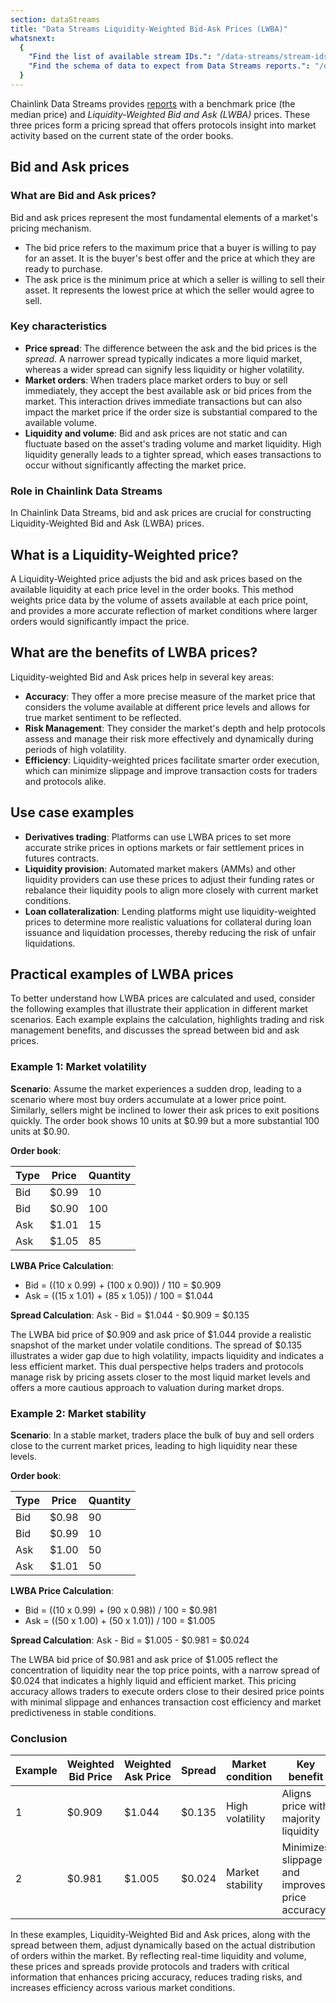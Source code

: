 ```yaml
---
section: dataStreams
title: "Data Streams Liquidity-Weighted Bid-Ask Prices (LWBA)"
whatsnext:
  {
    "Find the list of available stream IDs.": "/data-streams/stream-ids",
    "Find the schema of data to expect from Data Streams reports.": "/data-streams/reference/report-schema",
  }
---
```



<DataStreams section="dsNotes" />

Chainlink Data Streams provides [reports](/data-streams/reference/report-schema) with a benchmark price (the median price) and _Liquidity-Weighted Bid and Ask (LWBA)_ prices. These three prices form a pricing spread that offers protocols insight into market activity based on the current state of the order books.

## Bid and Ask prices

### What are Bid and Ask prices?

Bid and ask prices represent the most fundamental elements of a market's pricing mechanism.

- The bid price refers to the maximum price that a buyer is willing to pay for an asset. It is the buyer's best offer and the price at which they are ready to purchase.
- The ask price is the minimum price at which a seller is willing to sell their asset. It represents the lowest price at which the seller would agree to sell.

### Key characteristics

- **Price spread**: The difference between the ask and the bid prices is the _spread_. A narrower spread typically indicates a more liquid market, whereas a wider spread can signify less liquidity or higher volatility.
- **Market orders**: When traders place market orders to buy or sell immediately, they accept the best available ask or bid prices from the market. This interaction drives immediate transactions but can also impact the market price if the order size is substantial compared to the available volume.
- **Liquidity and volume**: Bid and ask prices are not static and can fluctuate based on the asset's trading volume and market liquidity. High liquidity generally leads to a tighter spread, which eases transactions to occur without significantly affecting the market price.

### Role in Chainlink Data Streams

In Chainlink Data Streams, bid and ask prices are crucial for constructing Liquidity-Weighted Bid and Ask (LWBA) prices.

## What is a Liquidity-Weighted price?

A Liquidity-Weighted price adjusts the bid and ask prices based on the available liquidity at each price level in the order books. This method weights price data by the volume of assets available at each price point, and provides a more accurate reflection of market conditions where larger orders would significantly impact the price.

## What are the benefits of LWBA prices?

Liquidity-weighted Bid and Ask prices help in several key areas:

- **Accuracy**: They offer a more precise measure of the market price that considers the volume available at different price levels and allows for true market sentiment to be reflected.
- **Risk Management**: They consider the market's depth and help protocols assess and manage their risk more effectively and dynamically during periods of high volatility.
- **Efficiency**: Liquidity-weighted prices facilitate smarter order execution, which can minimize slippage and improve transaction costs for traders and protocols alike.

## Use case examples

- **Derivatives trading**: Platforms can use LWBA prices to set more accurate strike prices in options markets or fair settlement prices in futures contracts.
- **Liquidity provision**: Automated market makers (AMMs) and other liquidity providers can use these prices to adjust their funding rates or rebalance their liquidity pools to align more closely with current market conditions.
- **Loan collateralization**: Lending platforms might use liquidity-weighted prices to determine more realistic valuations for collateral during loan issuance and liquidation processes, thereby reducing the risk of unfair liquidations.

## Practical examples of LWBA prices

To better understand how LWBA prices are calculated and used, consider the following examples that illustrate their application in different market scenarios. Each example explains the calculation, highlights trading and risk management benefits, and discusses the spread between bid and ask prices.

### Example 1: Market volatility

**Scenario**: Assume the market experiences a sudden drop, leading to a scenario where most buy orders accumulate at a lower price point. Similarly, sellers might be inclined to lower their ask prices to exit positions quickly. The order book shows 10 units at $0.99 but a more substantial 100 units at $0.90.

**Order book**:

| Type | Price | Quantity |
| ---- | ----- | -------- |
| Bid  | $0.99 | 10       |
| Bid  | $0.90 | 100      |
| Ask  | $1.01 | 15       |
| Ask  | $1.05 | 85       |

**LWBA Price Calculation**:

- Bid = ((10 x 0.99) + (100 x 0.90)) / 110 = $0.909
- Ask = ((15 x 1.01) + (85 x 1.05)) / 100 = $1.044

**Spread Calculation**: Ask - Bid = $1.044 - $0.909 = $0.135

The LWBA bid price of $0.909 and ask price of $1.044 provide a realistic snapshot of the market under volatile conditions. The spread of $0.135 illustrates a wider gap due to high volatility, impacts liquidity and indicates a less efficient market. This dual perspective helps traders and protocols manage risk by pricing assets closer to the most liquid market levels and offers a more cautious approach to valuation during market drops.

### Example 2: Market stability

**Scenario**: In a stable market, traders place the bulk of buy and sell orders close to the current market prices, leading to high liquidity near these levels.

**Order book**:

| Type | Price | Quantity |
| ---- | ----- | -------- |
| Bid  | $0.98 | 90       |
| Bid  | $0.99 | 10       |
| Ask  | $1.00 | 50       |
| Ask  | $1.01 | 50       |

**LWBA Price Calculation**:

- Bid = ((10 x 0.99) + (90 x 0.98)) / 100 = $0.981
- Ask = ((50 x 1.00) + (50 x 1.01)) / 100 = $1.005

**Spread Calculation**: Ask - Bid = $1.005 - $0.981 = $0.024

The LWBA bid price of $0.981 and ask price of $1.005 reflect the concentration of liquidity near the top price points, with a narrow spread of $0.024 that indicates a highly liquid and efficient market. This pricing accuracy allows traders to execute orders close to their desired price points with minimal slippage and enhances transaction cost efficiency and market predictiveness in stable conditions.

### Conclusion

| Example | Weighted Bid Price | Weighted Ask Price | Spread | Market condition | Key benefit                                    |
| ------- | ------------------ | ------------------ | ------ | ---------------- | ---------------------------------------------- |
| 1       | $0.909             | $1.044             | $0.135 | High volatility  | Aligns price with majority liquidity           |
| 2       | $0.981             | $1.005             | $0.024 | Market stability | Minimizes slippage and improves price accuracy |

In these examples, Liquidity-Weighted Bid and Ask prices, along with the spread between them, adjust dynamically based on the actual distribution of orders within the market. By reflecting real-time liquidity and volume, these prices and spreads provide protocols and traders with critical information that enhances pricing accuracy, reduces trading risks, and increases efficiency across various market conditions.
